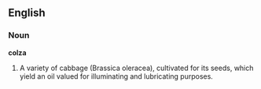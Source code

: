 ==English==

===Noun===

'''colza'''

#A variety of cabbage (Brassica oleracea), cultivated for its seeds, which yield an oil valued for illuminating and lubricating purposes.